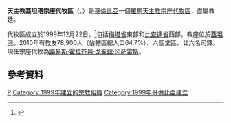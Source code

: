 {{Infobox Roman Catholic diocese
|Roman Catholic Diocese of = 天主教蓋坦港宗座代牧區
|Latin name of diocese = Vicariatus Apostolicus Portus Gaitani
|image =Escudo del Vicariato de Puerto Gaitán.svg|caption =代牧區徽章
|location = [[哥倫比亞|哥倫比亞]]
|territory = [[梅塔省|梅塔省]]東部、[[比查達省|比查達省]]西部
|population = 78,900
|rite = 拉丁禮
|patron =
|province = 直屬教廷
|established = 1999年
|cathedral =
|副主教座堂 =
|leadership = 宗座代牧
|website =
|教宗 =
|metropolitan = 路易斯·霍拉齐奥·戈麦兹·冈萨雷斯
|ordinary =
|coadjutor bishop =
|emeritus =
}}

'''天主教蓋坦港宗座代牧區'''（{{lang-la|Vicariatus Apostolicus Portus Gaitani}}、{{lang-es|Vicariato Apostólico de Puerto Gaitán}}）是[[哥倫比亞|哥倫比亞]]一個[[羅馬天主教|羅馬天主教]][[宗座代牧區|宗座代牧區]]，直屬教廷。

代牧區成立於1999年12月22日，<ref>{{Cite web |url=http://www.vatican.va/holy_father/john_paul_ii/apost_constitutions/documents/hf_jp-ii_apc_19991222_manifestavit-dominus_lt.html |title=升為代牧區成立的宗座憲令 |access-date=2013-05-18 |archive-date=2014-05-18 |archive-url=https://web.archive.org/web/20140518004124/http://www.vatican.va/holy_father/john_paul_ii/apost_constitutions/documents/hf_jp-ii_apc_19991222_manifestavit-dominus_lt.html |dead-url=no }}</ref>包括[[梅塔省|梅塔省]]東部和[[比查達省|比查達省]]西部，教座位於[[蓋坦港|蓋坦港]]。2010年有教友78,900人（佔轄區總人口64.7%）、六個堂區、廿六名司鐸。現任宗座代牧為[[路易斯·霍拉齐奥·戈麦兹·冈萨雷斯|路易斯·霍拉齐奥·戈麦兹·冈萨雷斯]]。

==參考資料==
{{reflist}}

{{哥倫比亞天主教教區}}

{{DEFAULTSORT:Vicariato Apostólico de Puerto Gaitán}}
[[Category:哥倫比亞天主教教區|P]]
[[Category:1999年建立的宗教組織|Category:1999年建立的宗教組織]]
[[Category:1999年哥倫比亞建立|Category:1999年哥倫比亞建立]]